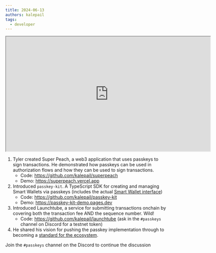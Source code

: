 ```yaml
---
title: 2024-06-13
authors: kalepail
tags:
  - developer
---
```


<iframe
  src="https://drive.google.com/file/d/1goVLHLJWWwRy1xgBpJa4VF1y9axrlIqA/preview"
  width="640"
  height="360"
  allow="autoplay"
></iframe>

1. Tyler created Super Peach, a web3 application that uses passkeys to sign transactions. He demonstrated how passkeys can be used in authorization flows and how they can be used to sign transactions.
   - Code: https://github.com/kalepail/superpeach
   - Demo: https://superpeach.vercel.app
2. Introduced `passkey-kit`. A TypeScript SDK for creating and managing Smart Wallets via passkeys (includes the actual [Smart Wallet interface](https://github.com/kalepail/passkey-kit/tree/main/contracts))
   - Code: https://github.com/kalepail/passkey-kit
   - Demo: https://passkey-kit-demo.pages.dev
3. Introduced Launchtube, a service for submitting transactions onchain by covering both the transaction fee AND the sequence number. Wild!
   - Code: https://github.com/kalepail/launchtube (ask in the `#passkeys` channel on Discord for a testnet token)
4. He shared his vision for pushing the passkey implementation through to becoming a [standard for the ecosystem](https://docs.google.com/document/d/1c_Wom6eK1UpC3E7VuQZfOBCLc2d5lvqAhMN7VPieMBQ/edit).

Join the `#passkeys` channel on the Discord to continue the discussion
